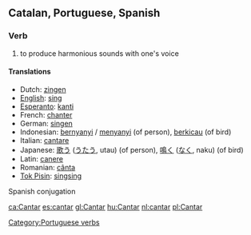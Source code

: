 ==Catalan, Portuguese, Spanish==
===Verb===
#  to produce harmonious sounds with one's voice

====Translations====
*Dutch: [[zingen]]
*[[English]]: [[sing]]
*[[Esperanto]]: [[kanti]]
*French: [[chanter]]
*German: [[singen]]
*Indonesian: [[nyanyi|bernyanyi]] / [[nyanyi|menyanyi]] (of person), [[kicau|berkicau]] (of bird)
*Italian: [[cantare]]
*Japanese: [[歌う]] ([[うたう]], utau) (of person), [[鳴く]] ([[なく]], naku) (of bird)
*Latin: [[canere]]
*Romanian: [[cânta]]
*[[Tok Pisin]]: [[singsing]]

Spanish conjugation

{{W.es.v.conj.ar|cant}}

[[Category:Portuguese verbs]]

[[ca:Cantar]]
[[es:cantar]]
[[gl:Cantar]]
[[hu:Cantar]]
[[nl:cantar]]
[[pl:Cantar]]